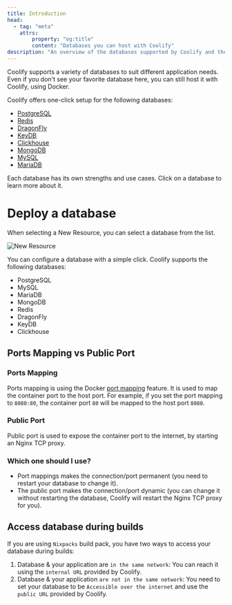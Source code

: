 ```yaml
---
title: Introduction
head:
  - tag: "meta"
    attrs:
        property: "og:title"
        content: "Databases you can host with Coolify"
description: "An overview of the databases supported by Coolify and their characteristics."
---
```



Coolify supports a variety of databases to suit different application needs. Even if you don't see your favorite database here, you can still host it with Coolify, using Docker.

Coolify offers one-click setup for the following databases:

- [PostgreSQL](/docs/knowledge-base/databases/postgresql)
- [Redis](/docs/knowledge-base/databases/redis)
- [DragonFly](/docs/knowledge-base/databases/dragonfly)
- [KeyDB](/docs/knowledge-base/databases/keydb)
- [Clickhouse](/docs/knowledge-base/databases/clickhouse)
- [MongoDB](/docs/knowledge-base/databases/mongodb)
- [MySQL](/docs/knowledge-base/databases/mysql)
- [MariaDB](/docs/knowledge-base/databases/mariadb)

Each database has its own strengths and use cases. Click on a database to learn more about it.

# Deploy a database

When selecting a New Resource, you can select a database from the list.


![New Resource](../../../assets/images/screenshots/How-to-add-a-database.png)

You can configure a database with a simple click. Coolify supports the following databases:

- PostgreSQL
- MySQL
- MariaDB
- MongoDB
- Redis
- DragonFly
- KeyDB
- Clickhouse

## Ports Mapping vs Public Port

### Ports Mapping

Ports mapping is using the Docker [port mapping](https://docs.docker.com/network/#published-ports) feature. It is used to map the container port to the host port. For example, if you set the port mapping to `8080:80`, the container port `80` will be mapped to the host port `8080`.

### Public Port

Public port is used to expose the container port to the internet, by starting an Nginx TCP proxy.

### Which one should I use?

- Port mappings makes the connection/port permanent (you need to restart your database to change it).
- The public port makes the connection/port dynamic (you can change it without restarting the database, Coolify will restart the Nginx TCP proxy for you).

## Access database during builds

If you are using `Nixpacks` build pack, you have two ways to access your database during builds:

1. Database & your application are `in the same network`: You can reach it using the `internal URL` provided by Coolify.
2. Database & your application `are not in the same network`: You need to set your database to be `Accessible over the internet` and use the `public URL` provided by Coolify.
